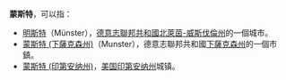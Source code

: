 '''蒙斯特'''，可以指：
* [[明斯特|明斯特]]（Münster），[[德意志聯邦共和國|德意志聯邦共和國]][[北萊茵-威斯伐倫州|北萊茵-威斯伐倫州]]的一個城市。
* [[蒙斯特_(下薩克森州)|蒙斯特 (下薩克森州)]]（Munster），德意志聯邦共和國[[下薩克森州|下薩克森州]]的一個市鎮。
* [[蒙斯特_(印第安纳州)|蒙斯特 (印第安纳州)]]，[[美国|美国]][[印第安纳州|印第安纳州]]城镇。


{{Disambig|M|cat=三字地名消歧义}}